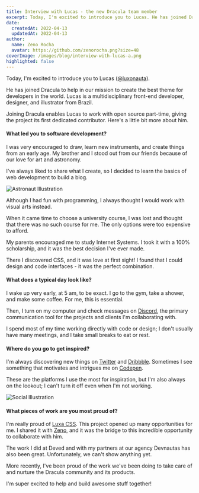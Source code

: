 ```yaml
---
title: Interview with Lucas - the new Dracula team member
excerpt: Today, I'm excited to introduce you to Lucas. He has joined Dracula to help in our mission to create the best theme for developers in the world.
date:
  createdAt: 2022-04-13
  updatedAt: 2022-04-13
author:
  name: Zeno Rocha
  avatar: https://github.com/zenorocha.png?size=48
coverImage: /images/blog/interview-with-lucas-a.png
highlighted: false
---
```


Today, I'm excited to introduce you to Lucas ([@luxonauta](https://twitter.com/luxonauta)).

He has joined Dracula to help in our mission to create the best theme for developers in the world. Lucas is a multidisciplinary front-end developer, designer, and illustrator from Brazil.

Joining Dracula enables Lucas to work with open source part-time, giving the project its first dedicated contributor. Here's a little bit more about him.

#### What led you to software development?

I was very encouraged to draw, learn new instruments, and create things from an early age. My brother and I stood out from our friends because of our love for art and astronomy.

I've always liked to share what I create, so I decided to learn the basics of web development to build a blog.

![Astronaut Illustration](/images/blog/interview-with-lucas-a.png)

Although I had fun with programming, I always thought I would work with visual arts instead.

When it came time to choose a university course, I was lost and thought that there was no such course for me. The only options were too expensive to afford.

My parents encouraged me to study Internet Systems. I took it with a 100% scholarship, and it was the best decision I've ever made.

There I discovered CSS, and it was love at first sight! I found that I could design and code interfaces - it was the perfect combination.

#### What does a typical day look like?

I wake up very early, at 5 am, to be exact. I go to the gym, take a shower, and make some coffee. For me, this is essential.

Then, I turn on my computer and check messages on [Discord](https://discord.com/), the primary communication tool for the projects and clients I'm collaborating with.

I spend most of my time working directly with code or design; I don't usually have many meetings, and I take small breaks to eat or rest.

#### Where do you go to get inspired?

I'm always discovering new things on [Twitter](https://twitter.com) and [Dribbble](https://dribbble.com/). Sometimes I see something that motivates and intrigues me on [Codepen](https://codepen.io/).

These are the platforms I use the most for inspiration, but I'm also always on the lookout; I can't turn it off even when I'm not working.

![Social Illustration](/images/blog/interview-with-lucas-b.png)

#### What pieces of work are you most proud of?

I'm really proud of [Luxa CSS](https://luxacss.com). This project opened up many opportunities for me. I shared it with [Zeno](https://twitter.com/zenorocha), and it was the bridge to this incredible opportunity to collaborate with him.

The work I did at Deved and with my partners at our agency Devnautas has also been great. Unfortunately, we can't show anything yet.

More recently, I've been proud of the work we've been doing to take care of and nurture the Dracula community and its products.

I'm super excited to help and build awesome stuff together!
